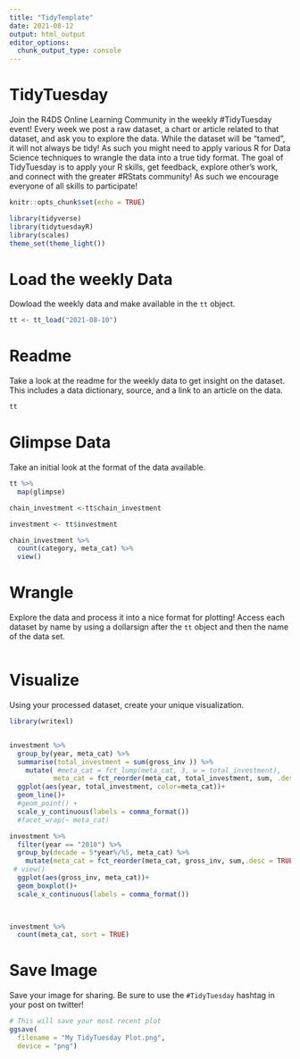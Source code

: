 ```yaml
---
title: "TidyTemplate"
date: 2021-08-12
output: html_output
editor_options: 
  chunk_output_type: console
---
```


# TidyTuesday

Join the R4DS Online Learning Community in the weekly #TidyTuesday event!
Every week we post a raw dataset, a chart or article related to that dataset, and ask you to explore the data.
While the dataset will be “tamed”, it will not always be tidy! As such you might need to apply various R for Data Science techniques to wrangle the data into a true tidy format.
The goal of TidyTuesday is to apply your R skills, get feedback, explore other’s work, and connect with the greater #RStats community!
As such we encourage everyone of all skills to participate!

```r

knitr::opts_chunk$set(echo = TRUE)

library(tidyverse)
library(tidytuesdayR)
library(scales)
theme_set(theme_light())

```

# Load the weekly Data

Dowload the weekly data and make available in the `tt` object.

```r

tt <- tt_load("2021-08-10")


```


# Readme

Take a look at the readme for the weekly data to get insight on the dataset.
This includes a data dictionary, source, and a link to an article on the data.

```r

tt

```


# Glimpse Data

Take an initial look at the format of the data available.

```r

tt %>% 
  map(glimpse)

chain_investment <-tt$chain_investment

investment <- tt$investment

chain_investment %>%
  count(category, meta_cat) %>%
  view()


```

# Wrangle

Explore the data and process it into a nice format for plotting! Access each dataset by name by using a dollarsign after the `tt` object and then the name of the data set.

```r



```


# Visualize

Using your processed dataset, create your unique visualization.

```r
library(writexl)


investment %>%
  group_by(year, meta_cat) %>%
  summarise(total_investment = sum(gross_inv )) %>%
    mutate( #meta_cat = fct_lump(meta_cat, 3, w = total_investment),
           meta_cat = fct_reorder(meta_cat, total_investment, sum, .desc = TRUE, na.rm = TRUE)) %>%
  ggplot(aes(year, total_investment, color=meta_cat))+
  geom_line()+
  #geom_point() +
  scale_y_continuous(labels = comma_format())
  #facet_wrap(~ meta_cat)

investment %>%
  filter(year == "2010") %>%
  group_by(decade = 5*year%/%5, meta_cat) %>%
    mutate(meta_cat = fct_reorder(meta_cat, gross_inv, sum,.desc = TRUE, na.rm = TRUE)) %>%
 # view()
  ggplot(aes(gross_inv, meta_cat))+
  geom_boxplot()+
  scale_x_continuous(labels = comma_format())
  


investment %>%
  count(meta_cat, sort = TRUE)
```

# Save Image

Save your image for sharing. Be sure to use the `#TidyTuesday` hashtag in your post on twitter! 

```r

# This will save your most recent plot
ggsave(
  filename = "My TidyTuesday Plot.png",
  device = "png")

```

